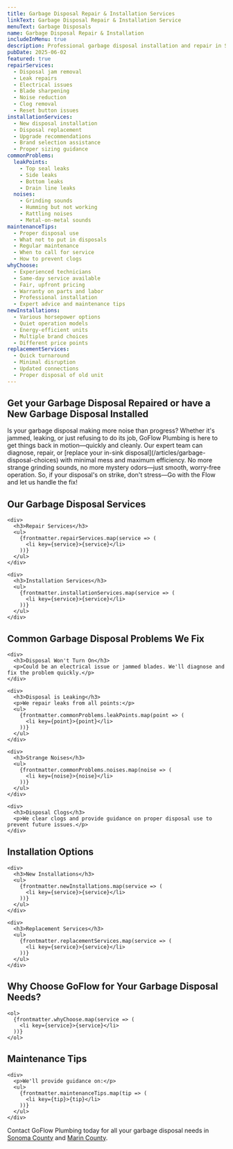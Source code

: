 ```yaml
---
title: Garbage Disposal Repair & Installation Services
linkText: Garbage Disposal Repair & Installation Service
menuText: Garbage Disposals
name: Garbage Disposal Repair & Installation
includeInMenu: true
description: Professional garbage disposal installation and repair in Sonoma and Marin County. Expert diagnosis, upfront pricing, and same-day service for all disposal brands and models.
pubDate: 2025-06-02
featured: true
repairServices:
  - Disposal jam removal
  - Leak repairs
  - Electrical issues
  - Blade sharpening
  - Noise reduction
  - Clog removal
  - Reset button issues
installationServices:
  - New disposal installation
  - Disposal replacement
  - Upgrade recommendations
  - Brand selection assistance
  - Proper sizing guidance
commonProblems:
  leakPoints:
    - Top seal leaks
    - Side leaks
    - Bottom leaks
    - Drain line leaks
  noises:
    - Grinding sounds
    - Humming but not working
    - Rattling noises
    - Metal-on-metal sounds
maintenanceTips:
  - Proper disposal use
  - What not to put in disposals
  - Regular maintenance
  - When to call for service
  - How to prevent clogs
whyChoose:
  - Experienced technicians
  - Same-day service available
  - Fair, upfront pricing
  - Warranty on parts and labor
  - Professional installation
  - Expert advice and maintenance tips
newInstallations:
  - Various horsepower options
  - Quiet operation models
  - Energy-efficient units
  - Multiple brand choices
  - Different price points
replacementServices:
  - Quick turnaround
  - Minimal disruption
  - Updated connections
  - Proper disposal of old unit
---
```


<article>
  <h1>Get your Garbage Disposal Repaired or have a New Garbage Disposal Installed</h1>

  <p>
    Is your garbage disposal making more noise than progress? Whether it's jammed, leaking, or just refusing to do its job, GoFlow Plumbing is here to get things back in motion—quickly and cleanly. Our expert team can diagnose, repair, or [replace your in-sink disposal](/articles/garbage-disposal-choices) with minimal mess and maximum efficiency. No more strange grinding sounds, no more mystery odors—just smooth, worry-free operation. So, if your disposal's on strike, don't stress—Go with the Flow and let us handle the fix!
  </p>

  <section>
    <h2>Our Garbage Disposal Services</h2>

    <div>
      <h3>Repair Services</h3>
      <ul>
        {frontmatter.repairServices.map(service => (
          <li key={service}>{service}</li>
        ))}
      </ul>
    </div>

    <div>
      <h3>Installation Services</h3>
      <ul>
        {frontmatter.installationServices.map(service => (
          <li key={service}>{service}</li>
        ))}
      </ul>
    </div>
  </section>

  <section>
    <h2>Common Garbage Disposal Problems We Fix</h2>

    <div>
      <h3>Disposal Won't Turn On</h3>
      <p>Could be an electrical issue or jammed blades. We'll diagnose and fix the problem quickly.</p>
    </div>

    <div>
      <h3>Disposal is Leaking</h3>
      <p>We repair leaks from all points:</p>
      <ul>
        {frontmatter.commonProblems.leakPoints.map(point => (
          <li key={point}>{point}</li>
        ))}
      </ul>
    </div>

    <div>
      <h3>Strange Noises</h3>
      <ul>
        {frontmatter.commonProblems.noises.map(noise => (
          <li key={noise}>{noise}</li>
        ))}
      </ul>
    </div>

    <div>
      <h3>Disposal Clogs</h3>
      <p>We clear clogs and provide guidance on proper disposal use to prevent future issues.</p>
    </div>
  </section>

  <section>
    <h2>Installation Options</h2>

    <div>
      <h3>New Installations</h3>
      <ul>
        {frontmatter.newInstallations.map(service => (
          <li key={service}>{service}</li>
        ))}
      </ul>
    </div>

    <div>
      <h3>Replacement Services</h3>
      <ul>
        {frontmatter.replacementServices.map(service => (
          <li key={service}>{service}</li>
        ))}
      </ul>
    </div>
  </section>

  <section>
    <h2>Why Choose GoFlow for Your Garbage Disposal Needs?</h2>

    <ol>
      {frontmatter.whyChoose.map(service => (
        <li key={service}>{service}</li>
      ))}
    </ol>
  </section>

  <section>
    <h2>Maintenance Tips</h2>

    <div>
      <p>We'll provide guidance on:</p>
      <ul>
        {frontmatter.maintenanceTips.map(tip => (
          <li key={tip}>{tip}</li>
        ))}
      </ul>
    </div>
  </section>

  <section>
    <p>
      Contact GoFlow Plumbing today for all your garbage disposal needs in <a href="/sonoma-county-plumbing/">Sonoma County</a> and <a href="/marin-county-plumbing/">Marin County</a>.
    </p>
  </section>
</article>
